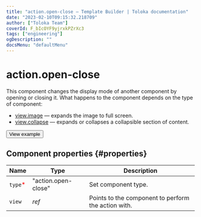```yaml
---
title: "action.open-close — Template Builder | Toloka documentation"
date: "2023-02-10T09:15:32.218709"
author: ["Toloka Team"]
coverId: F_bIcOYF9yjrxkPZrXc3
tags: ["engineering"]
ogDescription: ""
docsMenu: "defaultMenu"
---
```


# action.open-close

This component changes the display mode of another component by opening or closing it. What happens to the component depends on the type of component:

- [view.image](/docs-new/template-builder/reference/view.image) — expands the image to full screen.
- [view.collapse](/docs-new/template-builder/reference/view.collapse) — expands or collapses a collapsible section of content.

<Button themeColor="light" view="default" size="l" type="link" url="https://ya.cc/t/5rw-rEtC3tzAcs">View example</Button>

## Component properties {#properties}

**Name** | **Type** | **Description**
----- | ----- | -----
`type`<span style="color: red">\*</span> | "action.open-close" | Set component type.
`view` | _ref_ | Points to the component to perform the action with.
